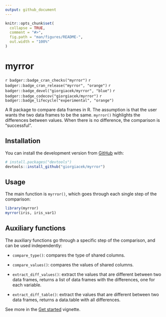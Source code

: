 ```yaml
---
output: github_document
---
```


<!-- README.md is generated from README.Rmd. Please edit that file -->

```r
knitr::opts_chunk$set(
  collapse = TRUE,
  comment = "#>",
  fig.path = "man/figures/README-",
  out.width = "100%"
)
```

# myrror

<!-- badges: start -->


`r badger::badge_cran_checks("myrror")` `r badger::badge_cran_release("myrror", "orange")` `r badger::badge_devel("giorgiacek/myrror", "blue")` `r badger::badge_codecov("giorgiacek/myrror")` `r badger::badge_lifecycle("experimental", "orange")`

<!-- badges: end -->

A R package to compare data frames in R. 
The assumption is that the user wants the two data frames to be the same. 
`myrror()` highlights the differences between values. When there is no difference, the comparison is "successful". 


## Installation

You can install the development version from [GitHub](https://github.com/) with:

``` r
# install.packages("devtools")
devtools::install_github("giorgiacek/myrror")
```
## Usage

The main function is `myrror()`, which goes through each single step of the comparison:

```r
library(myrror)
myrror(iris, iris_var1)
```

## Auxiliary functions

The auxiliary functions go through a specific step of the comparison, and can be used independently:

-   `compare_type()`: compares the type of shared columns.

-   `compare_values()`: compares the values of shared columns.

-   `extract_diff_values()`: extract the values that are different between two data frames, returns a list of data frames with the differences, one for each variable.

-   `extract_diff_table()`: extract the values that are different between two data frames, returns a data.table with all differences.

See more in the [Get started](https://giocek.github.io/myrror/articles/myrror.html) vignette.
